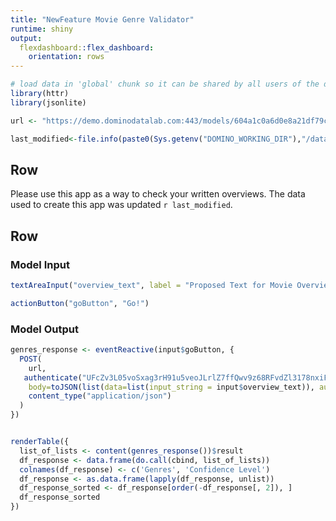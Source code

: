 ```yaml
---
title: "NewFeature Movie Genre Validator"
runtime: shiny
output: 
  flexdashboard::flex_dashboard:
    orientation: rows
---
```


```r
# load data in 'global' chunk so it can be shared by all users of the dashboard
library(httr)
library(jsonlite)

url <- "https://demo.dominodatalab.com:443/models/604a1c0a6d0e8a21df79ccca/latest/model"

last_modified<-file.info(paste0(Sys.getenv("DOMINO_WORKING_DIR"),"/data/processed/movies_with_overviews.pkl"))$mtime
```


Row {data-height=20}
-------------------------------------
    
Please use this app as a way to check your written overviews. The data used to create this app was updated `r last_modified`.



   
Row
-------------------------------------
    
### Model Input
    
```r
textAreaInput("overview_text", label = "Proposed Text for Movie Overview: ", value = "Set in the 22nd century, The Matrix tells the story of a computer hacker who joins a group of underground insurgents fighting the vast and powerful computers who now rule the earth.", width = '150%', height = '150px', resize = 'both')

actionButton("goButton", "Go!")
```
    
### Model Output

```r

genres_response <- eventReactive(input$goButton, {
  POST(
    url,
   authenticate("UFcZv3L05voSxag3rH91u5veoJLrlZ7ffQwv9z68RFvdZl3178nxiFAuaqxY0bRk", "UFcZv3L05voSxag3rH91u5veoJLrlZ7ffQwv9z68RFvdZl3178nxiFAuaqxY0bRk", type = "basic"),
    body=toJSON(list(data=list(input_string = input$overview_text)), auto_unbox = TRUE),
    content_type("application/json")
  )
})


renderTable({
  list_of_lists <- content(genres_response())$result
  df_response <- data.frame(do.call(cbind, list_of_lists))
  colnames(df_response) <- c('Genres', 'Confidence Level')
  df_response <- as.data.frame(lapply(df_response, unlist))
  df_response_sorted <- df_response[order(-df_response[, 2]), ]
  df_response_sorted
})

```
